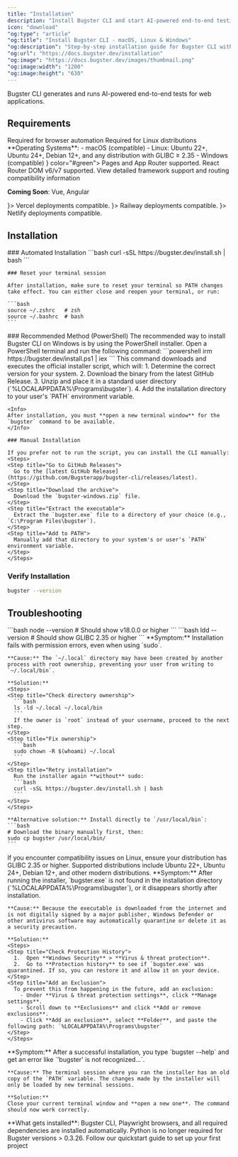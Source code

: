 ```yaml
---
title: "Installation"
description: "Install Bugster CLI and start AI-powered end-to-end testing"
icon: "download"
"og:type": "article"
"og:title": "Install Bugster CLI - macOS, Linux & Windows"
"og:description": "Step-by-step installation guide for Bugster CLI with automated installers for all platforms. Includes troubleshooting and system requirements."
"og:url": "https://docs.bugster.dev/installation"
"og:image": "https://docs.bugster.dev/images/thumbnail.png"
"og:image:width": "1200"
"og:image:height": "630"
---
```


Bugster CLI generates and runs AI-powered end-to-end tests for web applications.

## Requirements

<AccordionGroup>
  <Accordion title="System Requirements" icon="computer" defaultClosed>
    <CardGroup cols={2}>
      <Card title="Node.js 18+" icon="node-js">
        Required for browser automation
      </Card>
      <Card title="GLIBC 2.35+" icon="gear">
        Required for Linux distributions
      </Card>
    </CardGroup>
**Operating Systems**: 
- macOS (compatible)
- Linux: Ubuntu 22+, Ubuntu 24+, Debian 12+, and any distribution with GLIBC ≥ 2.35
- Windows (compatible)
</Accordion>
</AccordionGroup>


<AccordionGroup>
  <Accordion title="Frameworks Supported" icon="react" defaultClosed>
    <CardGroup cols={2}>
      <Card title="Next.js" icon={<svg viewBox="0 0 256 256" version="1.1" xmlns="http://www.w3.org/2000/svg" xmlns:xlink="http://www.w3.org/1999/xlink" preserveAspectRatio="xMidYMid" fill="#000000"><g id="SVGRepo_bgCarrier" stroke-width="0"></g><g id="SVGRepo_tracerCarrier" stroke-linecap="round" stroke-linejoin="round"></g><g id="SVGRepo_iconCarrier"> <g> <path d="M119.616813,0.0688905149 C119.066276,0.118932037 117.314565,0.294077364 115.738025,0.419181169 C79.3775171,3.69690087 45.3192571,23.3131775 23.7481916,53.4631946 C11.7364614,70.2271045 4.05395894,89.2428829 1.15112414,109.384595 C0.12512219,116.415429 0,118.492153 0,128.025062 C0,137.557972 0.12512219,139.634696 1.15112414,146.665529 C8.10791789,194.730411 42.3163245,235.11392 88.7116325,250.076335 C97.0197458,252.753556 105.778299,254.580072 115.738025,255.680985 C119.616813,256.106338 136.383187,256.106338 140.261975,255.680985 C157.453763,253.779407 172.017986,249.525878 186.382014,242.194795 C188.584164,241.068861 189.00958,240.768612 188.709286,240.518404 C188.509091,240.36828 179.124927,227.782837 167.86393,212.570214 L147.393939,184.922273 L121.743891,146.965779 C107.630108,126.098464 96.0187683,109.034305 95.9186706,109.034305 C95.8185728,109.009284 95.7184751,125.873277 95.6684262,146.465363 C95.5933529,182.52028 95.5683284,183.971484 95.1178886,184.82219 C94.4672532,186.048207 93.9667644,186.548623 92.915738,187.099079 C92.114956,187.499411 91.4142717,187.574474 87.6355816,187.574474 L83.3063539,187.574474 L82.1552297,186.848872 C81.4044966,186.373477 80.8539589,185.747958 80.4785924,185.022356 L79.9530792,183.896422 L80.0031281,133.729796 L80.0782014,83.5381493 L80.8539589,82.5623397 C81.25435,82.0369037 82.1051808,81.3613431 82.7057674,81.0360732 C83.7317693,80.535658 84.1321603,80.4856165 88.4613881,80.4856165 C93.5663734,80.4856165 94.4172043,80.6857826 95.7434995,82.1369867 C96.1188661,82.5373189 110.007429,103.454675 126.623656,128.650581 C143.239883,153.846488 165.962072,188.250034 177.122972,205.139048 L197.392766,235.839522 L198.418768,235.163961 C207.502639,229.259062 217.112023,220.852086 224.719453,212.09482 C240.910264,193.504394 251.345455,170.835585 254.848876,146.665529 C255.874878,139.634696 256,137.557972 256,128.025062 C256,118.492153 255.874878,116.415429 254.848876,109.384595 C247.892082,61.3197135 213.683675,20.9362052 167.288368,5.97379012 C159.105376,3.32158945 150.396872,1.49507389 140.637341,0.394160408 C138.234995,0.143952798 121.693842,-0.131275573 119.616813,0.0688905149 L119.616813,0.0688905149 Z M172.017986,77.4831252 C173.219159,78.0836234 174.195112,79.2345784 174.545455,80.435575 C174.74565,81.0861148 174.795699,94.9976579 174.74565,126.348671 L174.670577,171.336 L166.73783,159.17591 L158.780059,147.01582 L158.780059,114.313685 C158.780059,93.1711423 158.880156,81.2862808 159.030303,80.7108033 C159.430694,79.3096407 160.306549,78.2087272 161.507722,77.5581875 C162.533724,77.0327515 162.909091,76.98271 166.837928,76.98271 C170.541544,76.98271 171.19218,77.0327515 172.017986,77.4831252 Z" fill="#000000"> </path> </g> </g></svg>} color="#green">
        Pages and App Router supported.
      </Card>
      <Card title="React.js" icon="react">
        React Router DOM v6/v7 supported.
      </Card>
    </CardGroup>

<Card title="Framework Compatibility Details" icon="code" href="/framework-compatibility">
  View detailed framework support and routing compatibility information
</Card>

**Coming Soon**: Vue, Angular
  </Accordion>
</AccordionGroup>

<AccordionGroup>
  <Accordion title="Platforms Supported" icon="cloud" defaultClosed>
    <CardGroup cols={3}>
      <Card title="Vercel" icon={<svg viewBox="0 -17 256 256" version="1.1" xmlns="http://www.w3.org/2000/svg" xmlns:xlink="http://www.w3.org/1999/xlink" preserveAspectRatio="xMidYMid" fill="#000000" stroke="#000000"><g id="SVGRepo_bgCarrier" stroke-width="0"></g><g id="SVGRepo_tracerCarrier" stroke-linecap="round" stroke-linejoin="round"></g><g id="SVGRepo_iconCarrier"> <g> <polygon fill="#000000" points="128 0 256 221.705007 0 221.705007"> </polygon> </g> </g></svg>}>
        Vercel deployments compatible.
      </Card>
      <Card title="Railway" icon={<svg data-v-423bf9ae="" xmlns="http://www.w3.org/2000/svg" viewBox="0 0 60 60" class="Logo___StyledSvg-sc-teruw2-0 dFgCbS Sidebar___StyledLogo-sc-1w9v62x-5 dOCLSL"><g data-v-423bf9ae="" id="6f639fe5-02e1-4640-a1fb-f4b22b64e5ef" transform="matrix(0.5999641134746578,0,0,0.5999641134746578,-437.5538206497148,-266.68705118956507)" stroke="none"><path d="M729.872 487.327a50.86 50.86 0 0 0-.464 5.033h75.879c-.265-.518-.621-.985-.98-1.442-12.972-16.769-19.95-15.315-29.932-15.741-3.328-.137-5.585-.192-18.832-.192-7.09 0-14.798.018-22.304.038.737-1.746 1.6-3.419 2.525-5.061-2.885 5.106-4.865 10.771-5.805 16.789l.891-4.397c.007-.031.018-.063.024-.094h38.883v5.067h-39.885zM805.885 497.432h-76.438c.08 1.352.206 2.686.388 4.002h70.571c3.146 0 4.907-1.786 5.479-4.002zM733.851 515.257a52.226 52.226 0 0 1-1.98-4.997c6.608 19.89 25.328 34.251 47.433 34.251 20.205 0 37.566-12.007 45.452-29.254h-90.905zM729.38 492.915c-.018.531-.08 1.055-.08 1.589 0 .538.063 1.059.08 1.59v-3.179zM824.77 515.229z"></path><path d="M779.303 444.505c-18.682 0-34.939 10.265-43.524 25.439 6.709-.014 19.775-.022 19.775-.022h.003v-.005c15.444 0 16.018.069 19.035.195l1.868.069c6.507.217 14.505.916 20.798 5.68 3.416 2.584 8.348 8.287 11.288 12.35 2.718 3.758 3.5 8.078 1.652 12.217-1.701 3.804-5.361 6.073-9.793 6.073H730.85l-.884-4.201c.426 2.707 1.037 5.344 1.879 7.886h94.914a49.863 49.863 0 0 0 2.546-15.682c.001-27.611-22.386-49.999-50.002-49.999z"></path></g></svg>}>
        Railway deployments compatible.
      </Card>
      <Card title="Netlify" icon={<svg viewBox="0 0 128 113" fill="none" xmlns="http://www.w3.org/2000/svg"><g clipPath="url(#clip0_236_138)"><path d="M34.593 94.0509H33.3844L27.3514 88.0179V86.8094L36.5743 77.5866H42.9639L43.8158 78.4385V84.8281L34.593 94.0509Z" fill="#05BDBA"/><path d="M27.3514 25.816V24.6074L33.3844 18.5744H34.593L43.8158 27.7972V34.1868L42.9639 35.0388H36.5743L27.3514 25.816Z" fill="#05BDBA"/><path d="M80.4594 74.6047H71.6824L70.9493 73.8717V53.3259C70.9493 49.6705 69.5129 46.8372 65.1046 46.7382C62.836 46.6787 60.2405 46.7382 57.4668 46.8471L57.0507 47.2731V73.8618L56.3176 74.5948H47.5406L46.8075 73.8618V38.7636L47.5406 38.0305H67.2939C74.9713 38.0305 81.1925 44.2517 81.1925 51.9291V73.8717L80.4594 74.6047Z" fill="#014847"/><path d="M35.8412 61.4491H0.73307L0 60.716V51.9192L0.73307 51.1861H35.8412L36.5743 51.9192V60.716L35.8412 61.4491Z" fill="#05BDBA"/><path d="M127.277 61.4491H92.1687L91.4356 60.716V51.9192L92.1687 51.1861H127.277L128.01 51.9192V60.716L127.277 61.4491Z" fill="#05BDBA"/><path d="M58.9428 27.0642V0.73307L59.6759 0H68.4727L69.2058 0.73307V27.0642L68.4727 27.7972H59.6759L58.9428 27.0642Z" fill="#05BDBA"/><path d="M58.9428 111.902V85.5711L59.6759 84.838H68.4727L69.2058 85.5711V111.902L68.4727 112.635H59.6759L58.9428 111.902Z" fill="#05BDBA"/></g><defs><clipPath id="clip0_236_138"><rect width="128" height="112.635" fill="white"/></clipPath></defs></svg>}>
        Netlify deployments compatible.
      </Card>
    </CardGroup>
  </Accordion>
  </AccordionGroup>

## Installation

<Tabs>
  <Tab title="macOS / Linux">
    ### Automated Installation
    <CodeGroup>
    ```bash
    curl -sSL https://bugster.dev/install.sh | bash 
    ```
    </CodeGroup>

    ### Reset your terminal session

    After installation, make sure to reset your terminal so PATH changes take effect. You can either close and reopen your terminal, or run:

    ```bash
    source ~/.zshrc   # zsh
    source ~/.bashrc  # bash
    ```
  </Tab>
  <Tab title="Windows">
    ### Recommended Method (PowerShell)
    The recommended way to install Bugster CLI on Windows is by using the PowerShell installer. Open a PowerShell terminal and run the following command:
    ```powershell
    irm https://bugster.dev/install.ps1 | iex 
    ```
    This command downloads and executes the official installer script, which will:
    1.  Determine the correct version for your system.
    2.  Download the binary from the latest GitHub Release.
    3.  Unzip and place it in a standard user directory (`%LOCALAPPDATA%\Programs\bugster`).
    4.  Add the installation directory to your user's `PATH` environment variable.

    <Info>
    After installation, you must **open a new terminal window** for the `bugster` command to be available.
    </Info>

    ### Manual Installation

    If you prefer not to run the script, you can install the CLI manually:
    <Steps>
    <Step title="Go to GitHub Releases">
      Go to the [latest GitHub Release](https://github.com/Bugsterapp/bugster-cli/releases/latest).
    </Step>
    <Step title="Download the archive">
      Download the `bugster-windows.zip` file.
    </Step>
    <Step title="Extract the executable">
      Extract the `bugster.exe` file to a directory of your choice (e.g., `C:\Program Files\bugster`).
    </Step>
    <Step title="Add to PATH">
      Manually add that directory to your system's or user's `PATH` environment variable.
    </Step>
    </Steps>
  </Tab>
</Tabs>

### Verify Installation

```bash
bugster --version
```

## Troubleshooting

<AccordionGroup>
  <Accordion title="Check Node.js version">
    ```bash
    node --version  
    # Should show v18.0.0 or higher
    ```
  </Accordion>
  <Accordion title="Check GLIBC version (Linux)">
    ```bash
    ldd --version
    # Should show GLIBC 2.35 or higher
    ```
  </Accordion>
  <Accordion title="Permission errors (macOS/Linux)">
    **Symptom:** Installation fails with permission errors, even when using `sudo`.

    **Cause:** The `~/.local` directory may have been created by another process with root ownership, preventing your user from writing to `~/.local/bin`.

    **Solution:**
    <Steps>
    <Step title="Check directory ownership">
      ```bash
      ls -ld ~/.local ~/.local/bin
      ```
      If the owner is `root` instead of your username, proceed to the next step.
    </Step>
    <Step title="Fix ownership">
      ```bash
      sudo chown -R $(whoami) ~/.local
      ```
    </Step>
    <Step title="Retry installation">
      Run the installer again **without** sudo:
      ```bash
      curl -sSL https://bugster.dev/install.sh | bash
      ```
    </Step>
    </Steps>

    **Alternative solution:** Install directly to `/usr/local/bin`:
    ```bash
    # Download the binary manually first, then:
    sudo cp bugster /usr/local/bin/
    ```
  </Accordion>
  <Accordion title="Unsupported Linux distribution">
    If you encounter compatibility issues on Linux, ensure your distribution has GLIBC 2.35 or higher. Supported distributions include Ubuntu 22+, Ubuntu 24+, Debian 12+, and other modern distributions.
  </Accordion>
  <Accordion title="Antivirus flags the executable on Windows">
    **Symptom:** After running the installer, `bugster.exe` is not found in the installation directory (`%LOCALAPPDATA%\Programs\bugster`), or it disappears shortly after installation.

    **Cause:** Because the executable is downloaded from the internet and is not digitally signed by a major publisher, Windows Defender or other antivirus software may automatically quarantine or delete it as a security precaution.

    **Solution:**
    <Steps>
    <Step title="Check Protection History">
      1.  Open **Windows Security** > **Virus & threat protection**.
      2.  Go to **Protection history** to see if `bugster.exe` was quarantined. If so, you can restore it and allow it on your device.
    </Step>
    <Step title="Add an Exclusion">
      To prevent this from happening in the future, add an exclusion:
        - Under **Virus & threat protection settings**, click **Manage settings**.
        - Scroll down to **Exclusions** and click **Add or remove exclusions**.
        - Click **Add an exclusion**, select **Folder**, and paste the following path: `%LOCALAPPDATA%\Programs\bugster`
    </Step>
    </Steps>
  </Accordion>
  <Accordion title="`bugster` command not found on Windows">
    **Symptom:** After a successful installation, you type `bugster --help` and get an error like `'bugster' is not recognized...`.

    **Cause:** The terminal session where you ran the installer has an old copy of the `PATH` variable. The changes made by the installer will only be loaded by new terminal sessions.

    **Solution:**
    Close your current terminal window and **open a new one**. The command should now work correctly.
  </Accordion>
</AccordionGroup>
<Info>
  **What gets installed**: Bugster CLI, Playwright browsers, and all required dependencies are installed automatically. Python is no longer required for Bugster versions > 0.3.26.
</Info>
<Card title="Get Started" icon="rocket" href="/quickstart">
  Follow our quickstart guide to set up your first project
</Card>